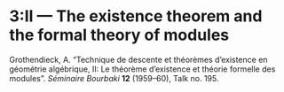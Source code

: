 # **3:II** --- The existence theorem and the formal theory of modules {#FGA-3.II}

\providecommand{\scr}[1]{{\mathscr{#1}}}
\renewcommand{\cal}[1]{{\mathcal{#1}}}
\renewcommand{\frak}[1]{{\mathfrak{#1}}}
\renewcommand{\geq}{\geqslant}
\renewcommand{\leq}{\leqslant}

<!-- Shortcuts -->

\providecommand{\kres}{\mathfrak{K}}
\providecommand{\simto}{\xrightarrow{\raisebox{-0.7ex}[0ex][0ex]{$\sim$}}}
\providecommand{\simfrom}{\xleftarrow{\raisebox{-0.7ex}[0ex][0ex]{$\sim$}}}
\providecommand{\Set}{\mathtt{Set}}

\providecommand{\id}{\operatorname{id}}
\providecommand{\Hom}{\operatorname{Hom}}
\providecommand{\shHom}{\underline{\Hom}}
\providecommand{\Aut}{\operatorname{Aut}}
\providecommand{\shAut}{\underline{\Aut}}
\providecommand{\HH}{\operatorname{H}}
\providecommand{\RR}{\operatorname{R}}
\providecommand{\GL}{\operatorname{GL}}
\providecommand{\Ga}{\operatorname{G_a}}
\providecommand{\Gm}{\operatorname{G_m}}
\providecommand{\SL}{\operatorname{SL}}
\providecommand{\Sp}{\operatorname{Sp}}
\providecommand{\Spec}{\operatorname{Spec}}
\providecommand{\Pro}{\operatorname{Pro}}
\providecommand{\Ext}{\operatorname{Ext}}

<!-- Content -->

::: {.original-citation}
Grothendieck, A.
"Technique de descente et théorèmes d'existence en géométrie algébrique, II: Le théorème d'existence et théorie formelle des modules".
_Séminaire Bourbaki_ **12** (1959--60), Talk no. 195.
:::

\oldpage{195-01}

